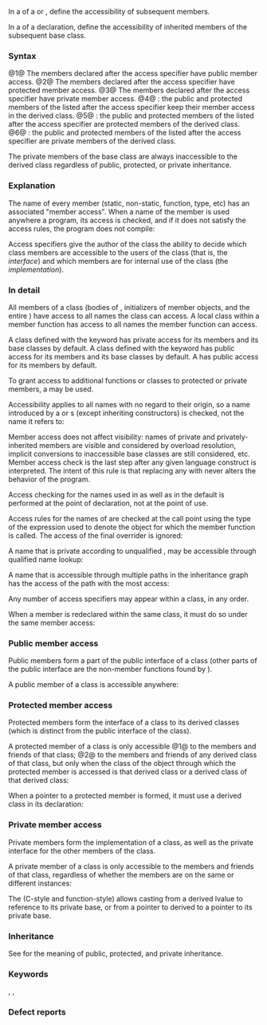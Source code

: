 {{title|Access specifiers}}
{{cpp/language/classes/navbar}}
In a {{spar|member-specification}} of a {{rlp|class|class/struct}} or {{rlp|union}}, define the accessibility of subsequent members.

In a {{spar|base-specifier}} of a {{rlp|derived class}} declaration, define the accessibility of inherited members of the subsequent base class.

===Syntax===
{{sdsc begin}}
{{sdsc|num=1|{{ttb|public}} {{ttb|:}} {{spar|member-declarations}}}}
{{sdsc|num=2|{{ttb|protected}} {{ttb|:}} {{spar|member-declarations}}}}
{{sdsc|num=3|{{ttb|private}} {{ttb|:}} {{spar|member-declarations}}}}
{{sdsc|num=4|{{c|public}} {{spar|base-class}}}}
{{sdsc|num=5|{{c|protected}} {{spar|base-class}}}}
{{sdsc|num=6|{{c|private}} {{spar|base-class}}}}
{{sdsc end}}

@1@ The members declared after the access specifier have public member access.
@2@ The members declared after the access specifier have protected member access.
@3@ The members declared after the access specifier have private member access.
@4@ {{rlp|derived class#Public inheritance|Public inheritance}}: the public and protected members of the {{rlp|derived class|base class}} listed after the access specifier keep their member access in the derived class.
@5@ {{rlp|derived class#Protected inheritance|Protected inheritance}}: the public and protected members of the {{rlp|derived class|base class}} listed after the access specifier are protected members of the derived class.
@6@ {{rlp|derived class#Private inheritance|Private inheritance}}: the public and protected members of the {{rlp|derived class|base class}} listed after the access specifier are private members of the derived class.

The private members of the base class are always inaccessible to the derived class regardless of public, protected, or private inheritance.

===Explanation===
The name of every {{rlp|class}} member (static, non-static, function, type, etc) has an associated "member access". When a name of the member is used anywhere a program, its access is checked, and if it does not satisfy the access rules, the program does not compile:

{{example|code=
#include &lt;iostream&gt;

class Example
{
public:             // all declarations after this point are public
    void add(int x) // member "add" has public access
    {
        n += x;     // OK: private Example::n can be accessed from Example::add
    }
private:            // all declarations after this point are private
    int n = 0;      // member "n" has private access
};

int main()
{
    Example e;
    e.add(1); // OK: public Example::add can be accessed from main
//  e.n = 7;  // error: private Example::n cannot be accessed from main
}
}}

Access specifiers give the author of the class the ability to decide which class members are accessible to the users of the class (that is, the ''interface'') and which members are for internal use of the class (the ''implementation'').

===In detail===
All members of a class (bodies of {{rlp|member functions}}, initializers of member objects, and the entire {{rlp|nested types|nested class definitions}}) have access to all names the class can access. A local class within a member function has access to all names the member function can access. 

A class defined with the keyword {{tt|class}} has private access for its members and its base classes by default. A class defined with the keyword {{tt|struct}} has public access for its members and its base classes by default. A {{rlp|union}} has public access for its members by default.

To grant access to additional functions or classes to protected or private members, a {{rlp|friend|friendship declaration}} may be used.

Accessibility applies to all names with no regard to their origin, so a name introduced by a {{rlp|typedef}} or {{rlp|using declaration}}s (except inheriting constructors) is checked, not the name it refers to:

{{source|1=
class A : X
{
    class B {};   // B is private in A
public:
    typedef B BB; // BB is public
};

void f()
{
    A::B y;  // error: A::B is private
    A::BB x; // OK: A::BB is public
}
}}

Member access does not affect visibility: names of private and privately-inherited members are visible and considered by overload resolution, implicit conversions to inaccessible base classes are still considered, etc. Member access check is the last step after any given language construct is interpreted. The intent of this rule is that replacing any {{tt|private}} with {{tt|public}} never alters the behavior of the program.

Access checking for the names used in {{rlp|default arguments|default function arguments}} as well as in the default {{rlp|template parameters#Default template arguments|template parameters}} is performed at the point of declaration, not at the point of use.

Access rules for the names of {{rlp|virtual|virtual functions}} are checked at the call point using the type of the expression used to denote the object for which the member function is called. The access of the final overrider is ignored:

{{source|1=
struct B
{
    virtual int f(); // f is public in B
};

class D : public B
{
private:
    int f(); // f is private in D
};

void f()
{
    D d;
    B&amp; b = d;
    
    b.f(); // OK: B::f is public, D::f is invoked even though it's private
    d.f(); // error: D::f is private
}
}}

A name that is private according to unqualified {{rlp|lookup|name lookup}}, may be accessible through qualified name lookup:

{{source|1=
class A {};

class B : private A {};

class C : public B
{
    A* p;   // error: unqualified name lookup finds A as the private base of B
    ::A* q; // OK: qualified name lookup finds the namespace-level declaration
};
}}

A name that is accessible through multiple paths in the inheritance graph has the access of the path with the most access:

{{source|1=
class W
{
public:
    void f();
};

class A : private virtual W {};

class B : public virtual W {};

class C : public A, public B
{
    void f()
    {
        W::f(); // OK: W is accessible to C through B
    }
};
}}

Any number of access specifiers may appear within a class, in any order.

{{rrev|until=c++23|
Member access specifiers may affect {{rlp|data members#Layout|class layout}}: the addresses of non-static data members are only guaranteed to increase in order of declaration for the members {{rev inl|until=c++11|not separated by an access specifier}}{{rev inl|since=c++11|with the same access}}.
}}
{{rrev|since=c++11|
For [[cpp/named req/StandardLayoutType|standard-layout types]], all non-static data members must have the same access.
}}

When a member is redeclared within the same class, it must do so under the same member access:

{{source|1=
struct S
{
    class A;    // S::A is public
private:
    class A {}; // error: cannot change access
};
}}

===Public member access===
Public members form a part of the public interface of a class (other parts of the public interface are the non-member functions found by {{rlp|adl|ADL}}).

A public member of a class is accessible anywhere:

{{source|1=
class S
{
public:
    // n, E, A, B, C, U, f are public members
    int n;
    enum E {A, B, C};
    struct U {};
    static void f() {}
};

int main()
{
    S::f();     // S::f is accessible in main
    
    S s;
    s.n = S::B; // S::n and S::B are accessible in main
    
    S::U x;     // S::U is accessible in main
}
}}

===Protected member access===
Protected members form the interface of a class to its derived classes (which is distinct from the public interface of the class).

A protected member of a class is only accessible
@1@ to the members and friends of that class;
@2@ to the members and friends of any derived class of that class, but only when the class of the object through which the protected member is accessed is that derived class or a derived class of that derived class:

{{source|1=
struct Base
{
protected:
    int i;
private:
    void g(Base&amp; b, struct Derived&amp; d);
};

struct Derived : Base
{
    friend void h(Base&amp; b, Derived&amp; d);
    void f(Base&amp; b, Derived&amp; d) // member function of a derived class
    {
        ++d.i;                  // OK: the type of d is Derived
        ++i;                    // OK: the type of the implied '*this' is Derived
//      ++b.i;                  // error: can't access a protected member through
                                // Base (otherwise it would be possible to change
                                // other derived classes, like a hypothetical
                                // Derived2, base implementation)
    }
};
 
void Base::g(Base&amp; b, Derived&amp; d) // member function of Base
{
    ++i;                          // OK
    ++b.i;                        // OK
    ++d.i;                        // OK
}

void h(Base&amp; b, Derived&amp; d) // Friend of Derived
{
    ++d.i;                  // OK: friend of Derived can access a protected 
                            // member through an object of Derived
//  ++b.i;                  // error: friend of Derived is not a friend of Base
}

void x(Base&amp; b, Derived&amp; d) // non-member non-friend
{
//  ++b.i;                  // error: no access from non-member
//  ++d.i;                  // error: no access from non-member
}
}}

When a pointer to a protected member is formed, it must use a derived class in its declaration:

{{source|1=
struct Base
{
protected:
    int i;
};

struct Derived : Base
{
    void f()
    {
//      int Base::* ptr = &amp;Base::i;    // error: must name using Derived
        int Base::* ptr = &amp;Derived::i; // OK
    }
};
}}

===Private member access===
Private members form the implementation of a class, as well as the private interface for the other members of the class.

A private member of a class is only accessible to the members and friends of that class, regardless of whether the members are on the same or different instances:

{{source|1=
class S
{
private:
    int n; // S::n is private
public:
    S() : n(10) {}                    // this-&gt;n is accessible in S::S
    S(const S&amp; other) : n(other.n) {} // other.n is accessible in S::S
};
}}

The {{rlp|explicit cast}} (C-style and function-style) allows casting from a derived lvalue to reference to its private base, or from a pointer to derived to a pointer to its private base.

===Inheritance===
See {{rlp|derived class|derived classes}} for the meaning of public, protected, and private inheritance.

===Keywords===
{{ltt|cpp/keyword/public}},
{{ltt|cpp/keyword/protected}},
{{ltt|cpp/keyword/private}}

===Defect reports===
{{dr list begin}}
{{dr list item|wg=cwg|dr=1873|std=C++98|before=protected members were accessible to friends of derived classes|after=made inaccessible}}
{{dr list end}}

{{langlinks|de|es|fr|it|ja|pt|ru|zh}}